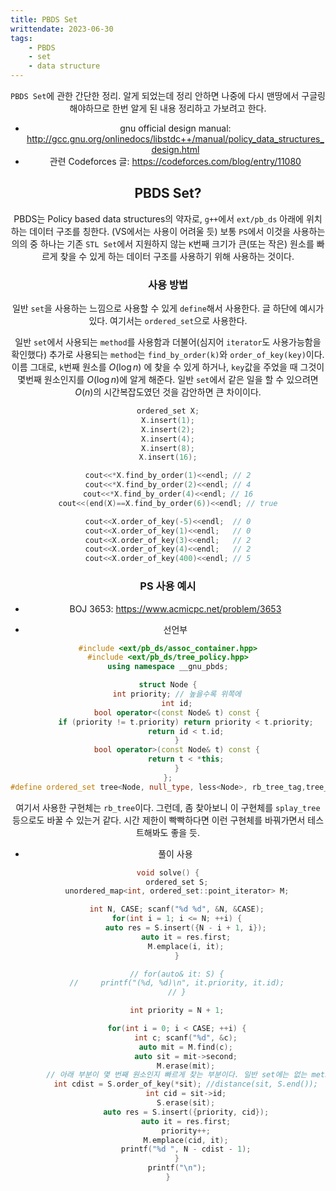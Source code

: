 ```yaml
---
title: PBDS Set
writtendate: 2023-06-30
tags:
    - PBDS
    - set
    - data structure
---
```


<Header />

`PBDS Set`에 관한 간단한 정리. 알게 되었는데 정리 안하면 나중에 다시 맨땅에서 구글링 해야하므로 한번 알게 된 내용 정리하고 가보려고 한다.

- gnu official design manual: http://gcc.gnu.org/onlinedocs/libstdc++/manual/policy_data_structures_design.html
- 관련 Codeforces 글: https://codeforces.com/blog/entry/11080

## PBDS Set?

PBDS는 Policy based data structures의 약자로, `g++`에서 `ext/pb_ds` 아래에 위치하는 데이터 구조를 칭한다. (VS에서는 사용이 어려울 듯) 보통 `PS`에서 이것을 사용하는 의의 중 하나는 기존 `STL Set`에서 지원하지 않는 `K`번째 크기가 큰(또는 작은) 원소를 빠르게 찾을 수 있게 하는 데이터 구조를 사용하기 위해 사용하는 것이다.


### 사용 방법

일반 `set`을 사용하는 느낌으로 사용할 수 있게 `define`해서 사용한다. 글 하단에 예시가 있다. 여기서는 `ordered_set`으로 사용한다.

일반 `set`에서 사용되는 `method`를 사용함과 더불어(심지어 `iterator`도 사용가능함을 확인했다) 추가로 사용되는 `method`는 `find_by_order(k)`와 `order_of_key(key)`이다. 이름 그대로, `k`번째 원소를 $O(\log n)$ 에 찾을 수 있게 하거나, `key`값을 주었을 때 그것이 몇번째 원소인지를 $O(\log n)$에 알게 해준다. 일반 `set`에서 같은 일을 할 수 있으려면 $O(n)$의 시간복잡도였던 것을 감안하면 큰 차이이다.

```cpp
ordered_set X;
X.insert(1);
X.insert(2);
X.insert(4);
X.insert(8);
X.insert(16);

cout<<*X.find_by_order(1)<<endl; // 2
cout<<*X.find_by_order(2)<<endl; // 4
cout<<*X.find_by_order(4)<<endl; // 16
cout<<(end(X)==X.find_by_order(6))<<endl; // true

cout<<X.order_of_key(-5)<<endl;  // 0
cout<<X.order_of_key(1)<<endl;   // 0
cout<<X.order_of_key(3)<<endl;   // 2
cout<<X.order_of_key(4)<<endl;   // 2
cout<<X.order_of_key(400)<<endl; // 5
```

### PS 사용 예시

- BOJ 3653: https://www.acmicpc.net/problem/3653

- 선언부
```cpp
#include <ext/pb_ds/assoc_container.hpp>
#include <ext/pb_ds/tree_policy.hpp>
using namespace __gnu_pbds;

struct Node {
    int priority; // 높을수록 위쪽에
    int id;
    bool operator<(const Node& t) const {
        if (priority != t.priority) return priority < t.priority;
        return id < t.id;
    }
    bool operator>(const Node& t) const {
        return t < *this;
    }
};
#define ordered_set tree<Node, null_type, less<Node>, rb_tree_tag,tree_order_statistics_node_update>
```

여기서 사용한 구현체는 `rb_tree`이다. 그런데, 좀 찾아보니 이 구현체를 `splay_tree` 등으로도 바꿀 수 있는거 같다. 시간 제한이 빡빡하다면 이런 구현체를 바꿔가면서 테스트해봐도 좋을 듯.

- 풀이 사용
```cpp
void solve() {
    ordered_set S;
    unordered_map<int, ordered_set::point_iterator> M;

    int N, CASE; scanf("%d %d", &N, &CASE);
    for(int i = 1; i <= N; ++i) {
        auto res = S.insert({N - i + 1, i});
        auto it = res.first;
        M.emplace(i, it);
    }

    // for(auto& it: S) {
    //     printf("(%d, %d)\n", it.priority, it.id);
    // }

    int priority = N + 1;

    for(int i = 0; i < CASE; ++i) {
        int c; scanf("%d", &c);
        auto mit = M.find(c);
        auto sit = mit->second;
        M.erase(mit);
        // 아래 부분이 몇 번째 원소인지 빠르게 찾는 부분이다. 일반 set에는 없는 method
        int cdist = S.order_of_key(*sit); //distance(sit, S.end());
        int cid = sit->id;
        S.erase(sit);
        auto res = S.insert({priority, cid});
        auto it = res.first;
        priority++;
        M.emplace(cid, it);
        printf("%d ", N - cdist - 1);
    }
    printf("\n");
}
```

<TagList />
<Comment />

